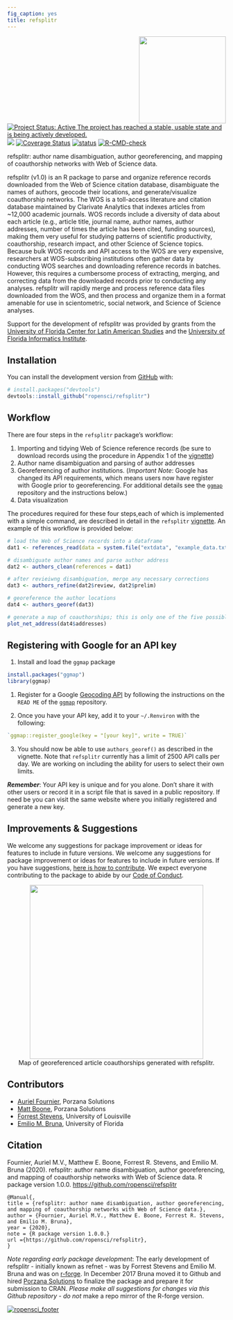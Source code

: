 ```yaml
---
fig_caption: yes
title: refsplitr
---
```

<!-- badges: start -->
<img src="man/figures/refsplitrhex.png" height="200" align="right"/>

[![Project Status: Active The project has reached a stable, usable state and is being actively developed.](http://www.repostatus.org/badges/latest/active.svg)](http://www.repostatus.org/#active)
[![](https://badges.ropensci.org/256_status.svg)](https://github.com/ropensci/onboarding/issues/256)
[![Coverage Status](https://coveralls.io/repos/github/ropensci/refsplitr/badge.svg?branch=master)](https://coveralls.io/github/ropensci/refsplitr?branch=master)
[![status](https://joss.theoj.org/papers/3e46a4970fea0da996251617d2fa85ca/status.svg)](https://joss.theoj.org/papers/3e46a4970fea0da996251617d2fa85ca)
[![R-CMD-check](https://github.com/embruna/refsplitr/workflows/R-CMD-check/badge.svg)](https://github.com/embruna/refsplitr/actions)
<!-- badges: end -->

refsplitr: author name disambiguation, author georeferencing, and mapping of coauthorship networks with Web of Science data.

refsplitr (v1.0) is an R package to parse and organize reference records downloaded from the Web of Science citation database, disambiguate the names of authors, geocode their locations, and generate/visualize coauthorship networks. The WOS is a toll-access literature and citation database maintained by Clarivate Analytics that indexes articles from \~12,000 academic journals. WOS records include a diversity of data about each article (e.g., article title, journal name, author names, author addresses, number of times the article has been cited, funding sources), making them very useful for studying patterns of scientific productivity, coauthorship, research impact, and other Science of Science topics. Because bulk WOS records and API access to the WOS are very expensive, researchers at WOS-subscribing institutions often gather data by conducting WOS searches and downloading reference records in batches. However, this requires a cumbersome process of extracting, merging, and correcting data from the downloaded records prior to conducting any analyses. refsplitr will rapidly merge and process reference data files downloaded from the WOS, and then process and organize them in a format amenable for use in scientometric, social network, and Science of Science analyses.

Support for the development of refsplitr was provided by grants from the [University of Florida Center for Latin American Studies](http://www.latam.ufl.edu/) and the [University of Florida Informatics Institute](https://informatics.institute.ufl.edu/).

## Installation

You can install the development version from [GitHub](https://github.com/) with:

``` r
# install.packages("devtools")
devtools::install_github("ropensci/refsplitr")
```


## Workflow

There are four steps in the `refsplitr` package's workflow:

1.  Importing and tidying Web of Science reference records (be sure to download records using the procedure in Appendix 1 of the [vignette](https://docs.ropensci.org/refsplitr/articles/refsplitr.html))
2.  Author name disambiguation and parsing of author addresses
3.  Georeferencing of author institutions. (*Important Note*: Google has changed its API requirements, which means users now have register with Google prior to georeferencing. For additional details see the [`ggmap`](https://github.com/dkahle/ggmap) repository and the instructions below.)
4.  Data visualization

The procedures required for these four steps,each of which is implemented with a simple command, are described in detail in the `refsplitr` [vignette](https://docs.ropensci.org/refsplitr/articles/refsplitr.html). An example of this workflow is provided below:

```r

# load the Web of Science records into a dataframe
dat1 <- references_read(data = system.file("extdata", "example_data.txt", package = "refsplitr"), dir = FALSE)

# disambiguate author names and parse author address
dat2 <- authors_clean(references = dat1)

# after revieiwng disambiguation, merge any necessary corrections
dat3 <- authors_refine(dat2$review, dat2$prelim)

# georeference the author locations
dat4 <- authors_georef(dat3)

# generate a map of coauthorships; this is only one of the five possible visualizations  
plot_net_address(dat4$addresses)
```

## Registering with Google for an API key

1.  Install and load the `ggmap` package

```r

install.packages("ggmap")
library(ggmap)

```

1.  Register for a Google [Geocoding API](https://developers.google.com/maps/documentation/geocoding/overview) by following the instructions on the `READ ME` of the [`ggmap`](https://github.com/dkahle/ggmap) repository.

2.  Once you have your API key, add it to your `~/.Renviron` with the following:

```r
`ggmap::register_google(key = "[your key]", write = TRUE)`
```

3. You should now be able to use `authors_georef()` as described in the vignette. Note that `refsplitr` currently has a limit of 2500 API calls per day. We are working on including the ability for users to select their own limits.

***Remember***: Your API key is unique and for you alone. Don't share it with other users or record it in a script file that is saved in a public repository. If need be you can visit the same website where you initially registered and generate a new key.

## Improvements & Suggestions

We welcome any suggestions for package improvement or ideas for features to include in future versions. We welcome any suggestions for package improvement or ideas for features to include in future versions. If you have suggestions, [here is how to contribute](https://github.com/ropensci/refsplitr/blob/master/CONTRIBUTING.md). We expect everyone contributing to the package to abide by our [Code of Conduct](https://github.com/ropensci/refsplitr/blob/master/CODE_OF_CONDUCT.md).

<center>
<img src="man/figures/coauthor_connections_BITR.png" height="400">
</center>

<center>
Map of georeferenced article coauthorships generated with refsplitr.
</center>

## Contributors

-   [Auriel Fournier](https://github.com/aurielfournier), Porzana Solutions
-   [Matt Boone](https://github.com/birderboone), Porzana Solutions
-   [Forrest Stevens](http://forreststevens.com/teaching/research.html), University of Louisville
-   [Emilio M. Bruna](https://github.com/embruna), University of Florida

## Citation

Fournier, Auriel M.V., Matthew E. Boone, Forrest R. Stevens, and Emilio M. Bruna (2020). refsplitr: author name disambiguation, author georeferencing, and mapping of coauthorship networks with Web of Science data. R package version 1.0.0. <https://github.com/ropensci/refsplitr>

    @Manual{,
    title = {refsplitr: author name disambiguation, author georeferencing, 
    and mapping of coauthorship networks with Web of Science data.},
    author = {Fournier, Auriel M.V., Matthew E. Boone, Forrest R. Stevens, 
    and Emilio M. Bruna},
    year = {2020},
    note = {R package version 1.0.0.}
    url ={https://github.com/ropensci/refsplitr},
    }

*Note regarding early package development*: The early development of refsplitr - initially known as refnet - was by Forrest Stevens and Emilio M. Bruna and was on [r-forge](https://r-forge.r-project.org/projects/refnet/). In December 2017 Bruna moved it to Github and hired [Porzana Solutions](https://github.com/aurielfournier) to finalize the package and prepare it for submission to CRAN. *Please make all suggestions for changes via this Github repository - do not* make a repo mirror of the R-forge version.

[![ropensci_footer](https://ropensci.org/public_images/ropensci_footer.png)](https://ropensci.org)
